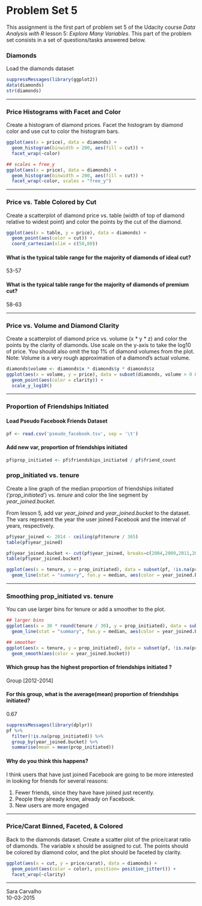 Problem Set 5
========================================================

This assignment is the first part of problem set 5 of the Udacity course *Data Analysis with R* lesson 5: *Explore Many Variables*. This part of the problem set consists in a set of questions/tasks answered below.

### Diamonds
Load the diamonds dataset

```r
suppressMessages(library(ggplot2))
data(diamonds)
str(diamonds)
```

***

### Price Histograms with Facet and Color
Create a histogram of diamond prices. Facet the histogram by diamond color and use cut to color the histogram bars.
```r
ggplot(aes(x = price), data = diamonds) +
  geom_histogram(binwidth = 200, aes(fill = cut)) +
  facet_wrap(~color)

## scales = free_y
ggplot(aes(x = price), data = diamonds) +
  geom_histogram(binwidth = 200, aes(fill = cut)) +
  facet_wrap(~color, scales = "free_y")
```

***

### Price vs. Table Colored by Cut
Create a scatterplot of diamond price vs. table (width of top of diamond relative to widest point) and color the points by the cut of the diamond.
```r
ggplot(aes(x = table, y = price), data = diamonds) +
  geom_point(aes(color = cut)) +
  coord_cartesian(xlim = c(50,80))
```

#### What is the typical table range for the majority of diamonds of **ideal** cut?
53-57

#### What is the typical table range for the majority of diamonds of **premium** cut?
58-63

***

### Price vs. Volume and Diamond Clarity
Create a scatterplot of diamond price vs. volume (x * y * z) and color the points by the clarity of diamonds. Use scale on the y-axis to take the log10 of price. You should also omit the top 1% of diamond volumes from the plot.  
Note: Volume is a very rough approximation of a diamond's actual volume.

```r
diamonds$volume <- diamonds$x * diamonds$y * diamonds$z
ggplot(aes(x = volume, y = price), data = subset(diamonds, volume > 0 & volume < quantile(diamonds$volume, .99))) +
  geom_point(aes(color = clarity)) +
  scale_y_log10()
```

***

###  Proportion of Friendships Initiated

#### Load Pseudo Facebook Friends Dataset
```r
pf <- read.csv('pseudo_facebook.tsv', sep = '\t')
```

#### Add new var, proportion of friendships initiated
```r
pf$prop_initiated <- pf$friendships_initiated / pf$friend_count
```

### prop_initiated vs. tenure
Create a line graph of the median proportion of friendships initiated ('*prop_initiated*') vs. *tenure* and color the line segment by *year_joined.bucket*.

From lesson 5, add var *year_joined* and *year_joined.bucket* to the dataset. The vars represent the year the user joined Facebook and the interval of years, respectively.
```r
pf$year_joined <- 2014 - ceiling(pf$tenure / 365)
table(pf$year_joined)

pf$year_joined.bucket <- cut(pf$year_joined, breaks=c(2004,2009,2011,2012,2014))
table(pf$year_joined.bucket)

ggplot(aes(x = tenure, y = prop_initiated), data = subset(pf, !is.na(prop_initiated))) +
  geom_line(stat = "summary", fun.y = median, aes(color = year_joined.bucket))
```

***

### Smoothing prop_initiated vs. tenure
You can use larger bins for tenure or add a smoother to the plot.
```r
## larger bins
ggplot(aes(x = 30 * round(tenure / 30), y = prop_initiated), data = subset(pf, !is.na(prop_initiated))) +
  geom_line(stat = "summary", fun.y = median, aes(color = year_joined.bucket))

## smoother
ggplot(aes(x = tenure, y = prop_initiated), data = subset(pf, !is.na(prop_initiated))) +
  geom_smooth(aes(color = year_joined.bucket))
```

#### Which group has the highest proportion of friendships initiated ?
Group [2012-2014]

#### For this group, what is the average(mean) proportion of friendships initiated?
0.67
```r
suppressMessages(library(dplyr))
pf %>%
  filter(!is.na(prop_initiated)) %>%
  group_by(year_joined.bucket) %>%
  summarise(mean = mean(prop_initiated))
```


#### Why do you think this happens?
I think users that have just joined Facebook are going to be more interested in looking for friends for several reasons: 

1. Fewer friends, since they have have joined just recently.
2. People they already know, already on Facebook.
3. New users are more engaged

***

### Price/Carat Binned, Faceted, & Colored
Back to the diamonds dataset. Create a scatter plot of the price/carat ratio of diamonds. The variable x should be assigned to cut. The points should be colored by diamond color, and the plot should be faceted by clarity.
```r
ggplot(aes(x = cut, y = price/carat), data = diamonds) +
  geom_point(aes(color = color), position= position_jitter()) +
  facet_wrap(~clarity)
```

***
Sara Carvalho  
10-03-2015